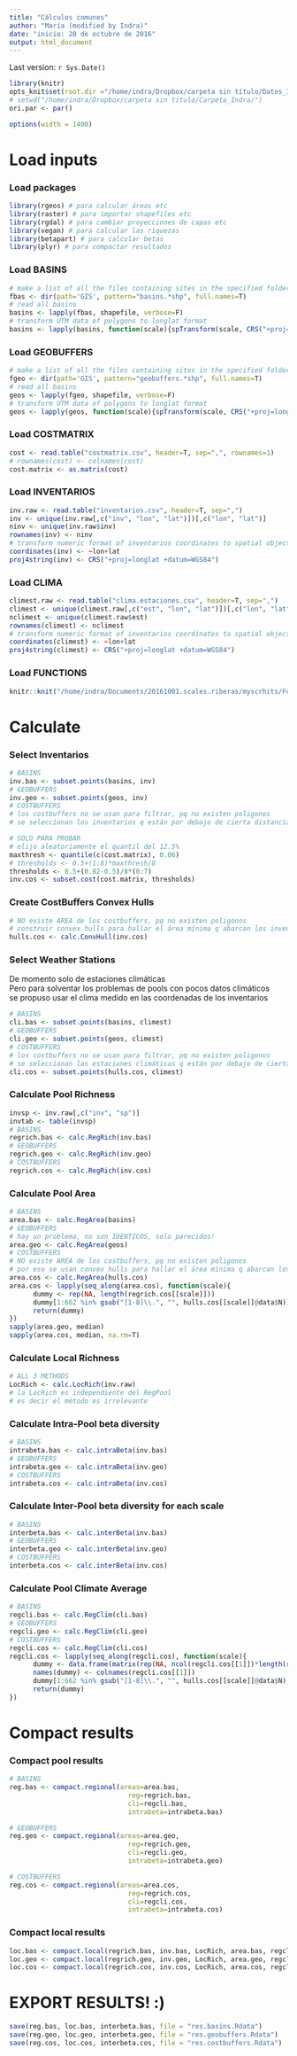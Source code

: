 ```yaml
---
title: "Cálculos comunes"
author: "María (modified by Indra)"
date: "inicio: 20 de octubre de 2016"
output: html_document
---
```

Last version: `r Sys.Date()`

```r
library(knitr)
opts_knit$set(root.dir ="/home/indra/Dropbox/carpeta sin título/Datos_Indra")
# setwd("/home/indra/Dropbox/carpeta sin titulo/Carpeta_Indra/")
ori.par <- par()
```

```r
options(width = 1400)
```

# Load inputs
### Load packages
```r
library(rgeos) # para calcular áreas etc
library(raster) # para importar shapefiles etc
library(rgdal) # para cambiar proyecciones de capas etc
library(vegan) # para calcular las riquezas
library(betapart) # para calcular betas
library(plyr) # para compactar resultados
```

### Load BASINS
```r
# make a list of all the files containing sites in the specified folder
fbas <- dir(path='GIS', pattern="basins.*shp", full.names=T)
# read all basins
basins <- lapply(fbas, shapefile, verbose=F)
# transform UTM data of polygons to longlat format
basins <- lapply(basins, function(scale){spTransform(scale, CRS("+proj=longlat +datum=WGS84 +ellps=WGS84 +towgs84=0,0,0"))})
```

### Load GEOBUFFERS
```r
# make a list of all the files containing sites in the specified folder
fgeo <- dir(path='GIS', pattern="geobuffers.*shp", full.names=T)
# read all basins
geos <- lapply(fgeo, shapefile, verbose=F)
# transform UTM data of polygons to longlat format
geos <- lapply(geos, function(scale){spTransform(scale, CRS("+proj=longlat +datum=WGS84 +ellps=WGS84 +towgs84=0,0,0"))})
```

### Load COSTMATRIX
```r
cost <- read.table("costmatrix.csv", header=T, sep=",", rownames=1)
# rownames(cost) <- colnames(cost)
cost.matrix <- as.matrix(cost)
```

### Load INVENTARIOS
```r
inv.raw <- read.table("inventarios.csv", header=T, sep=",")
inv <- unique(inv.raw[,c("inv", "lon", "lat")])[,c("lon", "lat")]
ninv <- unique(inv.raw$inv)
rownames(inv) <- ninv
# transform numeric format of inventarios coordinates to spatial object
coordinates(inv) <- ~lon+lat
proj4string(inv) <- CRS("+proj=longlat +datum=WGS84")
```

### Load CLIMA
```r
climest.raw <- read.table("clima.estaciones.csv", header=T, sep=",")
climest <- unique(climest.raw[,c("est", "lon", "lat")])[,c("lon", "lat")]
nclimest <- unique(climest.raw$est)
rownames(climest) <- nclimest
# transform numeric format of inventarios coordinates to spatial object
coordinates(climest) <- ~lon+lat
proj4string(climest) <- CRS("+proj=longlat +datum=WGS84")
```

### Load FUNCTIONS
```r
knitr::knit("/home/indra/Documents/20161001.scales.riberas/myscrhits/FuncionesCalculosComunes.Rmd")
```

# Calculate
### Select Inventarios
```r
# BASINS
inv.bas <- subset.points(basins, inv)
# GEOBUFFERS
inv.geo <- subset.points(geos, inv)
# COSTBUFFERS
# los costbuffers no se usan para filtrar, pq no existen poligonos
# se seleccionan los inventarios q están por debajo de cierta distancia de coste desde el inventario original

# SOLO PARA PROBAR
# elijo aleatoriamente el quantil del 12.5%
maxthresh <- quantile(c(cost.matrix), 0.06)
# thresholds <- 0.5+(1:8)*maxthresh/8
thresholds <- 0.5+(0.82-0.5)/8*(0:7)
inv.cos <- subset.cost(cost.matrix, thresholds)
```

### Create CostBuffers Convex Hulls
```r
# NO existe AREA de los costbuffers, pq no existen poligonos
# construir convex hulls para hallar el área mínima q abarcan los inventarios
hulls.cos <- calc.ConvHull(inv.cos)
```

### Select Weather Stations
De momento solo de estaciones climáticas  
Pero para solventar los problemas de pools con pocos datos climáticos  
se propuso usar el clima medido en las coordenadas de los inventarios
```r
# BASINS
cli.bas <- subset.points(basins, climest)
# GEOBUFFERS
cli.geo <- subset.points(geos, climest)
# COSTBUFFERS
# los costbuffers no se usan para filtrar, pq no existen poligonos
# se seleccionan las estaciones climáticas q están por debajo de cierta distancia de coste desde el inventario original
cli.cos <- subset.points(hulls.cos, climest)
```

### Calculate Pool Richness
```r
invsp <- inv.raw[,c("inv", "sp")]
invtab <- table(invsp)
# BASINS
regrich.bas <- calc.RegRich(inv.bas)
# GEOBUFFERS
regrich.geo <- calc.RegRich(inv.geo)
# COSTBUFFERS
regrich.cos <- calc.RegRich(inv.cos)
```

### Calculate Pool Area
```r
# BASINS
area.bas <- calc.RegArea(basins)
# GEOBUFFERS
# hay un problema, no son IDENTICOS, solo parecidos!
area.geo <- calc.RegArea(geos)
# COSTBUFFERS
# NO existe AREA de los costbuffers, pq no existen poligonos
# por eso se usan convex hulls para hallar el área mínima q abarcan los inventarios
area.cos <- calc.RegArea(hulls.cos)
area.cos <- lapply(seq_along(area.cos), function(scale){
      dummy <- rep(NA, length(regrich.cos[[scale]]))
      dummy[1:662 %in% gsub("[1-8]\\.", "", hulls.cos[[scale]]@data$N)] <- area.cos[[scale]]
      return(dummy)
})
sapply(area.geo, median)
sapply(area.cos, median, na.rm=T)
```

### Calculate Local Richness
```r
# ALL 3 METHODS
LocRich <- calc.LocRich(inv.raw)
# la LocRich es independiente del RegPool
# es decir el método es irrelevante
```

### Calculate Intra-Pool beta diversity
```r
# BASINS
intrabeta.bas <- calc.intraBeta(inv.bas)
# GEOBUFFERS
intrabeta.geo <- calc.intraBeta(inv.geo)
# COSTBUFFERS
intrabeta.cos <- calc.intraBeta(inv.cos)
```

### Calculate Inter-Pool beta diversity for each scale
```r
# BASINS
interbeta.bas <- calc.interBeta(inv.bas)
# GEOBUFFERS
interbeta.geo <- calc.interBeta(inv.geo)
# COSTBUFFERS
interbeta.cos <- calc.interBeta(inv.cos)
```

### Calculate Pool Climate Average
```r
# BASINS
regcli.bas <- calc.RegClim(cli.bas)
# GEOBUFFERS
regcli.geo <- calc.RegClim(cli.geo)
# COSTBUFFERS
regcli.cos <- calc.RegClim(cli.cos)
regcli.cos <- lapply(seq_along(regcli.cos), function(scale){
      dummy <- data.frame(matrix(rep(NA, ncol(regcli.cos[[1]])*length(regrich.cos[[scale]])), ncol=ncol(regcli.cos[[1]])))
      names(dummy) <- colnames(regcli.cos[[1]])
      dummy[1:662 %in% gsub("[1-8]\\.", "", hulls.cos[[scale]]@data$N),] <- regcli.cos[[scale]]
      return(dummy)
})
```

# Compact results
### Compact pool results
```r
# BASINS
reg.bas <- compact.regional(areas=area.bas,
                              reg=regrich.bas,
                              cli=regcli.bas,
                              intrabeta=intrabeta.bas)

# GEOBUFFERS
reg.geo <- compact.regional(areas=area.geo,
                              reg=regrich.geo,
                              cli=regcli.geo,
                              intrabeta=intrabeta.geo)

# COSTBUFFERS
reg.cos <- compact.regional(areas=area.cos,
                              reg=regrich.cos,
                              cli=regcli.cos,
                              intrabeta=intrabeta.cos)
```

### Compact local results
```r
loc.bas <- compact.local(regrich.bas, inv.bas, LocRich, area.bas, regcli.bas)
loc.geo <- compact.local(regrich.geo, inv.geo, LocRich, area.geo, regcli.geo)
loc.cos <- compact.local(regrich.cos, inv.cos, LocRich, area.cos, regcli.cos)
```


# EXPORT RESULTS! :)
```r
save(reg.bas, loc.bas, interbeta.bas, file = "res.basins.Rdata")
save(reg.geo, loc.geo, interbeta.geo, file = "res.geobuffers.Rdata")
save(reg.cos, loc.cos, interbeta.cos, file = "res.costbuffers.Rdata")
```
